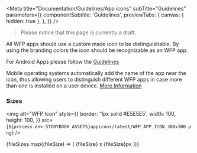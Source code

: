 
<Meta
  title="Documentation/Guidelines/App icons"
  subTitle="Guidelines"
  parameters={{
    componentSubtitle: 'Guidelines',
    previewTabs: {
      canvas: { hidden: true },
    },
  }}
/>


<Blockquote warning title="Work in progress">
  Please notice that this page is currently a draft.
</Blockquote>

All WFP apps should use a custom made icon to be distinguishable. By
using the branding colors the icon should be recognizable as an WFP app.

For Android Apps please follow the [Guidelines](https://developer.android.com/google-play/resources/icon-design-specifications)

Mobile operating systems automatically add the name of the app near the
icon, thus allowing users to distinguish different WFP apps in case more
than one is installed on a user device. [More Information](http://newgo.wfp.org/how-do-i/create-a-wfp-app-icon)

### Sizes

<img
  alt="WFP Icon"
  style={{
    border: '1px solid #E5E5E5',
    width: 100,
    height: 100,
  }}
  src={`${process.env.STORYBOOK_ASSETS}appicons/latest/WFP_APP_ICON_300x300.png`}
/>

<div>
  {fileSizes.map((fileSize) => (
    <Link
      small
      style={{ marginRight: '0.5em', fontSize: '0.7em' }}
      target="_blank"
      href={`${process.env.STORYBOOK_ASSETS}appicons/latest/WFP_APP_ICON_${fileSize}x${fileSize}.png`}>
      {fileSize} x {fileSize}px
    </Link>
  ))}
</div>
